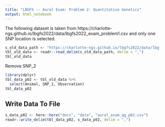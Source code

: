 ```yaml
---
title: "LBGFS -- Aural Exam: Problem 2: Quantitative Genetics"
output: html_notebook
---
```



The following dataset is taken from https://charlotte-ngs.github.io/lbgfs2022/data/lbgfs2022_exam_problem1.csv and only one SNP location is selected. 

```r
s_old_data_path <- "https://charlotte-ngs.github.io/lbgfs2022/data/lbgfs2022_exam_problem1.csv"
tbl_old_data <- readr::read_delim(s_old_data_path, delim = ",")
tbl_old_data
```

Remove SNP_2


```r
library(dplyr)
tbl_data_p02 <- tbl_old_data %>%
  select(Animal, SNP_1, Observation)
tbl_data_p02
```


## Write Data To File

```r
s_data_p02 <- here::here("docs", "data", "aural_exam_qg_p02.csv")
readr::write_delim(tbl_data_p02, s_data_p02, delim = ",")
```

